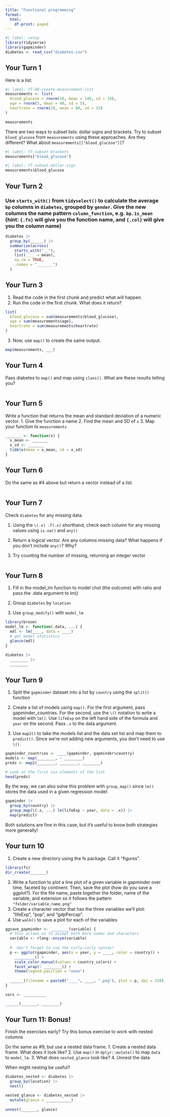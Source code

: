 ```yaml
---
title: "Functional programming"
format:
  html:
    df-print: paged
---
```


```r
#| label: setup
library(tidyverse)
library(gapminder)
diabetes <- read_csv("diabetes.csv")
```

## Your Turn 1

Here is a list:

```r
#| label: YT-00-create-measurement-list
measurements <- list(
  blood_glucose = rnorm(10, mean = 140, sd = 10), 
  age = rnorm(5, mean = 40, sd = 5), 
  heartrate = rnorm(20, mean = 80, sd = 15)
)

measurements
```

There are two ways to subset lists: dollar signs and brackets. Try to subset `blood_glucose` from `measurements` using these approaches. Are they different? What about `measurements[["blood_glucose"]]`?

```r
#| label: YT-subset-brackets
measurements["blood_glucose"]
```

```r
#| label: YT-subset-dollar-sign
measurements$blood_glucose
```

## Your Turn 2

### Use `starts_with()` from `tidyselect()` to calculate the average `bp` columns in `diabetes`, grouped by `gender`. Give the new columns the name pattern `column_function`, e.g. `bp.1s_mean` (hint: `{.fn}` will give you the function name, and `{.col}` will give you the column name)

```r
diabetes |> 
  group_by(______) |> 
  summarise(across(
    starts_with("__"), 
    list(____ = mean), 
    na.rm = TRUE, 
    .names = "_______")
  )
```


## Your Turn 3

1. Read the code in the first chunk and predict what will happen.
2. Run the code in the first chunk. What does it return?

```r
list(
  blood_glucose = sum(measurements$blood_glucose),
  age = sum(measurements$age),
  heartrate = sum(measurements$heartrate)
)
```

3. Now, use `map()` to create the same output.

```r
map(measurements, ___)
```

## Your Turn 4

Pass diabetes to `map()` and map using `class()`. What are these results telling you?

```r

```

## Your Turn 5

Write a function that returns the mean and standard deviation of a numeric vector.
1. Give the function a name
2. Find the mean and SD of `x`
3. Map your function to `measurements`

```r
_______ <- function(x) {
  x_mean <- _______
  x_sd <- _______
  tibble(mean = x_mean, sd = x_sd)
}
```

## Your Turn 6

Do the same as #4 above but return a vector instead of a list. 

```r

```


## Your Turn 7

Check `diabetes` for any missing data. 

1. Using the `\(.x) .f(.x)` shorthand, check each column for any missing values using `is.na()` and `any()`

2. Return a logical vector. Are any columns missing data? What happens if you don't include `any()`? Why?

3. Try counting the number of missing, returning an integer vector

```r

```

## Your Turn 8

1. Fill in the model_lm function to model chol (the outcome) with ratio and pass the .data argument to lm()

2. Group `diabetes` by `location`

3. Use `group_modify()` with `model_lm`

```r
library(broom)
model_lm <- function(.data, ...) {
  mdl <- lm(____, data = ____)
  # get model statistics
  glance(mdl)
}

diabetes |> 
  ________ |> 
  ________
```

## Your Turn 9

1. Split the `gapminder` dataset into a list by `country` using the `split()` function

2. Create a list of models using `map()`. For the first argument, pass gapminder_countries. For the second, use the `\()` notation to write a model with `lm()`. Use `lifeExp` on the left hand side of the formula and `year` on the second. Pass `.x` to the data argument.

3. Use `map2()` to take the models list and the data set list and map them to `predict()`. Since we're not adding new arguments, you don't need to use `\()`.

```r
gapminder_countries <- ____(gapminder, gapminder$country)
models <- map(________, ~ ________)
preds <- map2(________, ________, ________)

# Look at the first six elements of the list 
head(preds)
```

By the way, we can also solve this problem with `group_map()` since `lm()` stores the data used in a given regression model:

```r
gapminder |> 
  group_by(country) |> 
  group_map(\(.x, ...) lm(lifeExp ~ year, data = .x)) |>
  map(predict)
```

Both solutions are fine in this case, but it's useful to know both strategies more generally!

## Your turn 10

1. Create a new directory using the fs package. Call it "figures".

```r
library(fs)
dir_create(_______)
```

2. Write a function to plot a line plot of a given variable in gapminder over time, faceted by continent. Then, save the plot (how do you save a ggplot?). For the file name, paste together the folder, name of the variable, and extension so it follows the pattern `"folder/variable_name.png"`
3. Create a character vector that has the three variables we'll plot: "lifeExp", "pop", and "gdpPercap".
4. Use `walk()` to save a plot for each of the variables

```r
ggsave_gapminder <- ________(variable) {
  # this allows us to accept both bare names and characters
  variable <- rlang::ensym(variable)
  
  #  don't forget to use the curly-curly syntax!
  p <- ggplot(gapminder, aes(x = year, y = ____, color = country)) + 
    _________() + 
    scale_color_manual(values = country_colors) + 
    facet_wrap(~ ________)) + 
    theme(legend.position = "none")
    
  ______(filename = paste0("____", ____, ".png"), plot = p, dpi = 320)
}

vars <- __________

______(_______, ________)
```


## Your Turn 11: Bonus!

Finish the exercises early? Try this bonus exercise to work with nested columns

Do the same as #9, but use a nested data frame.
1. Create a nested data frame. What does it look like?
2. Use `map()` in `dplyr::mutate()` to map `data` to `model_lm`. 
3. What does `nested_glance` look like?
4. Unnest the data

When might nesting be useful?

```r
diabetes_nested <- diabetes |> 
  group_by(location) |> 
  nest()

nested_glance <- diabetes_nested |> 
  mutate(glance = ___________)
  
unnest(_______, glance)
```
